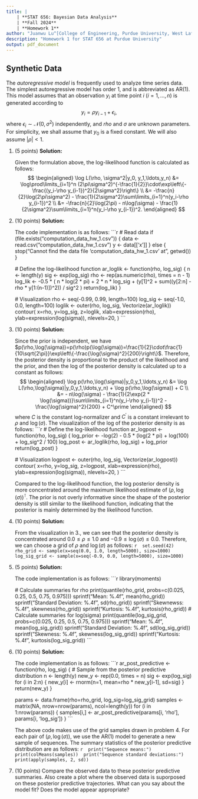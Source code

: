 ```yaml
---
title: |
    | **STAT 656: Bayesian Data Analysis**
    | **Fall 2024**
    | **Homework 1**
author: "Juanwu Lu^[College of Engineering, Purdue University, West Lafayette, IN, USA]"
description: "Homework 1 for STAT 656 at Purdue University"
output: pdf_document
---
```


## Synthetic Data

The _autoregressive model_ is frequently used to analyze time series data. The simplest autoregressive model has order 1, and is abbreviated as AR(1). This model assumes that an observation $y_i$ at time point $i\ (i=1,\ldots,n)$ is generated according to $$y_i=\rho y_{i-1}+\epsilon_i,$$ where $\epsilon_i\sim\mathcal{N}(0,\sigma^2)$ independently, and $rho$ and $\sigma$ are unknown parameters. For simplicity, we shall assume that $y_0$ is a fixed constant. We will also assume $|\rho|<1$.

1. (5 points) **Solution:**

    Given the formulation above, the log-likelihood function is calculated as follows:
    $$
    \begin{aligned}
        \log L(\rho, \sigma^2|y_0, y_1,\ldots,y_n) &= \log\prod\limits_{i=1}^n (2\pi\sigma^2)^{-\frac{1}{2}}\cdot\exp\left\{-\frac{(y_i-\rho y_{i-1})^2}{2\sigma^2}\right\} \\
        &= -\frac{n}{2}\log(2\pi\sigma^2) - \frac{1}{2\sigma^2}\sum\limits_{i=1}^n(y_i-\rho y_{i-1})^2 \\
        &= -\frac{n}{2}\log(2\pi) - n\log(\sigma) - \frac{1}{2\sigma^2}\sum\limits_{i=1}^n(y_i-\rho y_{i-1})^2.
    \end{aligned}
    $$

2. (10 points) **Solution:**

    The code implementation is as follows:
    ```r
    # Read data
    if (file.exists("computation_data_hw_1.csv")) {
        data <- read.csv("computation_data_hw_1.csv")
        y <- data[['x']]
    } else {
        stop("Cannot find the data file 'computation_data_hw_1.csv' at ", getwd())
    }

    # Define the log-likelihood function
    ar_loglik <- function(rho, log_sig) {
        n <- length(y)
        sig <- exp(log_sig)
        rho <- rep(as.numeric(rho), times = n - 1)
        log_lik <- -0.5 * (
            n * log(2 * pi)
            + 2 * n * log_sig
            + (y[1]^2 + sum((y[2:n] - rho * y[1:(n-1)])^2)) / sig^2
        )
        return(log_lik)
    }

    # Visualization
    rho <- seq(-0.99, 0.99, length=100)
    log_sig <- seq(-1.0, 0.0, length=100)
    loglik <- outer(rho, log_sig, Vectorize(ar_loglik))
    contour(
        x=rho,
        y=log_sig,
        z=loglik,
        xlab=expression(rho),
        ylab=expression(log(sigma)),
        nlevels=20,
    )
    ```

3. (10 points) **Solution:**

    Since the prior is independent, we have $p(\rho,\log(\sigma))=p(\rho)p(\log(\sigma))=\frac{1}{2}\cdot\frac{1}{10\sqrt{2\pi}}\exp\left\{-\frac{\log(\sigma)^2}{200}\right\}$. Therefore, the posterior density is proportional to the product of the likelihood and the prior, and then the log of the posterior density is calculated up to a constant as follows:
    $$
    \begin{aligned}
        \log p(\rho,\log(\sigma)|y_0,y_1,\ldots,y_n) &= \log L(\rho,\log(\sigma)|y_0,y_1,\ldots,y_n) + \log p(\rho,\log(\sigma)) + C \\
        &= - n\log(\sigma) - \frac{1}{2\exp(2 * \log(\sigma))}\sum\limits_{i=1}^n(y_i-\rho y_{i-1})^2 - \frac{\log(\sigma)^2}{200} + C^\prime
    \end{aligned}
    $$
    where $C$ is the constant log-normalizer and $C^\prime$ is a constant irrelevant to $\rho$ and $\log(\sigma)$. The visualization of the log of the posterior density is as follows:
    ```r
    # Define the log-likelihood function
    ar_logpost <- function(rho, log_sig) {
        log_prior <- -log(2) - 0.5 * (log(2 * pi) + log(100) + log_sig^2 / 100)
        log_post <- ar_loglik(rho, log_sig) + log_prior
        return(log_post)
    }

    # Visualization
    logpost <- outer(rho, log_sig, Vectorize(ar_logpost))
    contour(
        x=rho,
        y=log_sig,
        z=logpost,
        xlab=expression(rho),
        ylab=expression(log(sigma)),
        nlevels=20,
    )
    ```

    Compared to the log-likelihood function, the log posterior density is more concentrated around the maximum likelihood estimate of $(\rho, \log(\sigma))^\intercal$. The prior is not overly informative since the shape of the posterior density is still similar to the likelihood function, indicating that the posterior is mainly determined by the likelihood function.

4. (10 points) **Solution:**

    From the visualization in 3., we can see that the posterior density is concentrated around $0.0\leq\rho\leq 1.0$ and $-0.9\leq\log(\sigma)\leq 0.0$. Therefore, we can choose a grid of $\rho$ and $\log(\sigma)$ as follows:
    ```r
    set.seed(42)
    rho_grid <- sample(x=seq(0.0, 1.0, length=5000), size=1000)
    log_sig_grid <- sample(x=seq(-0.9, 0.0, length=5000), size=1000)
    ```

5. (5 points) **Solution:**

    The code implementation is as follows:
    ```r
    library(moments)

    # Calculate summaries for rho
    print(quantile(rho_grid, probs=c(0.025, 0.25, 0.5, 0.75, 0.975)))
    sprintf("Mean: %.4f", mean(rho_grid))
    sprintf("Standard Deviation: %.4f", sd(rho_grid))
    sprintf("Skewnewss: %.4f", skewness(rho_grid))
    sprintf("Kurtosis: %.4f", kurtosis(rho_grid))
    # Calculate summaries for log(sigma)
    print(quantile(log_sig_grid, probs=c(0.025, 0.25, 0.5, 0.75, 0.975)))
    sprintf("Mean: %.4f", mean(log_sig_grid))
    sprintf("Standard Deviation: %.4f", sd(log_sig_grid))
    sprintf("Skewness: %.4f", skewness(log_sig_grid))
    sprintf("Kurtosis: %.4f", kurtosis(log_sig_grid))
    ```


6. (10 points) **Solution:**

   The code implementation is as follows:
    ```r
    ar_post_predictive <- function(rho, log_sig) {
        # Sample from the posterior predictive distribution
        n <- length(y)
        new_y <- rep(0.0, times = n)
        sig <- exp(log_sig)
        for (i in 2:n) {
            new_y[i] <- rnorm(n=1, mean=rho * new_y[i-1], sd=sig)
        }
        return(new_y)
    }

    params <- data.frame(rho=rho_grid, log_sig=log_sig_grid)
    samples <- matrix(NA, nrow=nrow(params), ncol=length(y))
    for (i in 1:nrow(params)) {
        samples[i,] <- ar_post_predictive(params[i, 'rho'], params[i, 'log_sig'])
    }
    ```

    The above code makes use of the grid samples drawn in problem 4. For each pair of $(\rho, \log(\sigma))$, we use the AR(1) model to generate a new sample of sequences. The summary statistics of the posterior predictive distribution are as follows:
    ```r
    print("Sequence means:")
    print(colMeans(samples))
    print("Sequence standard deviations:")
    print(apply(samples, 2, sd))
    ```

7. (10 points) Compare the observed data to these posterior predictive summaries. Also create a plot where the observed data is suporposed on these posterior predictive trajectories. What can you say about the model fit? Does the model appear appropriate?
